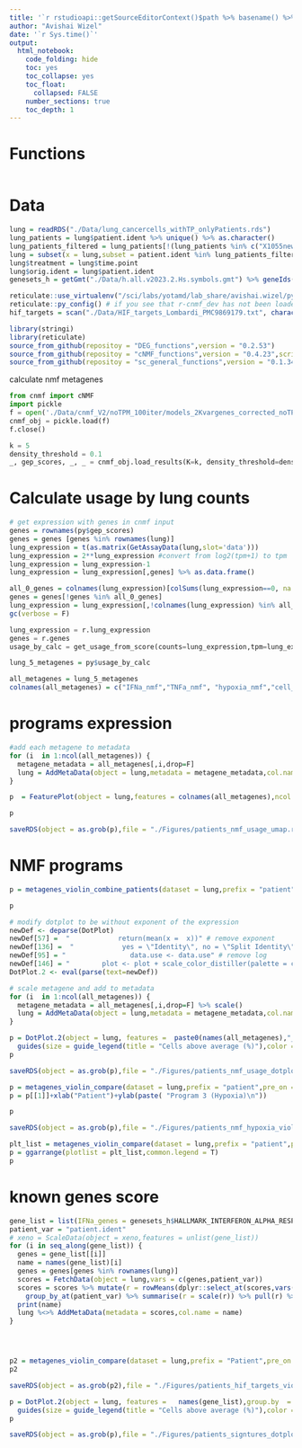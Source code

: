 ```yaml
---
title: '`r rstudioapi::getSourceEditorContext()$path %>% basename() %>% gsub(pattern = "\\.Rmd",replacement = "")`' 
author: "Avishai Wizel"
date: '`r Sys.time()`'
output: 
  html_notebook: 
    code_folding: hide
    toc: yes
    toc_collapse: yes
    toc_float: 
      collapsed: FALSE
    number_sections: true
    toc_depth: 1
---
```




# Functions

```r
```

# Data

```r
lung = readRDS("./Data/lung_cancercells_withTP_onlyPatients.rds")
lung_patients = lung$patient.ident %>% unique() %>% as.character()
lung_patients_filtered = lung_patients[!(lung_patients %in% c("X1055new","X1099"))] # remove patients with less than 100 malignant cells
lung = subset(x = lung,subset = patient.ident %in% lung_patients_filtered)
lung$treatment = lung$time.point
lung$orig.ident = lung$patient.ident
genesets_h = getGmt("./Data/h.all.v2023.2.Hs.symbols.gmt") %>% geneIds()
```

```r
reticulate::use_virtualenv("/sci/labs/yotamd/lab_share/avishai.wizel/python_envs/Virtual_env/cnmf_dev/",required = T)
reticulate::py_config() # if you see that r-cnmf_dev has not been loaded, restart/terminate r and try again. Do not load reticulate before.
hif_targets = scan("./Data/HIF_targets_Lombardi_PMC9869179.txt", character(), quote = "")

```

```r
library(stringi)
library(reticulate)
source_from_github(repositoy = "DEG_functions",version = "0.2.53")
source_from_github(repositoy = "cNMF_functions",version = "0.4.23",script_name = "cnmf_functions_V3.R")
source_from_github(repositoy = "sc_general_functions",version = "0.1.34",script_name = "functions.R")

```

calculate nmf metagenes
```python
from cnmf import cNMF
import pickle
f = open('./Data/cnmf_V2/noTPM_100iter/models_2Kvargenes_corrected_noTPM_cnmf_obj.pckl', 'rb')
cnmf_obj = pickle.load(f)
f.close()
```

```python
k = 5
density_threshold = 0.1 
_, gep_scores, _, _ = cnmf_obj.load_results(K=k, density_threshold=density_threshold)
```


# Calculate usage by lung counts 
```r
# get expression with genes in cnmf input
genes = rownames(py$gep_scores)
genes = genes [genes %in% rownames(lung)]
lung_expression = t(as.matrix(GetAssayData(lung,slot='data'))) 
lung_expression = 2**lung_expression #convert from log2(tpm+1) to tpm
lung_expression = lung_expression-1
lung_expression = lung_expression[,genes] %>% as.data.frame()

all_0_genes = colnames(lung_expression)[colSums(lung_expression==0, na.rm=TRUE)==nrow(lung_expression)] #delete rows that have all 0
genes = genes[!genes %in% all_0_genes]
lung_expression = lung_expression[,!colnames(lung_expression) %in% all_0_genes]
gc(verbose = F)
```

```python
lung_expression = r.lung_expression
genes = r.genes
usage_by_calc = get_usage_from_score(counts=lung_expression,tpm=lung_expression,genes=genes,cnmf_obj=cnmf_obj,k=5,sumTo1=True)

```

```r
lung_5_metagenes = py$usage_by_calc
```

```r
all_metagenes = lung_5_metagenes
colnames(all_metagenes) = c("IFNa_nmf","TNFa_nmf", "hypoxia_nmf","cell_cycle_nmf","EMT_nmf")

```

# programs expression

```r

#add each metagene to metadata
for (i  in 1:ncol(all_metagenes)) {
  metagene_metadata = all_metagenes[,i,drop=F]
  lung = AddMetaData(object = lung,metadata = metagene_metadata,col.name = names(all_metagenes)[i])
}

p  = FeaturePlot(object = lung,features = colnames(all_metagenes),ncol = 3)+DimPlot(object = lung,group.by = "time.point",shuffle = T)

p
```
```r
saveRDS(object = as.grob(p),file = "./Figures/patients_nmf_usage_umap.rds")
```

# NMF programs
```r
p = metagenes_violin_combine_patients(dataset = lung,prefix = "patient",pre_on = c("pre-treatment","on-treatment"),test = "wilcox.test",programs = colnames(all_metagenes), return_list = F)

p
```



```r
# modify dotplot to be without exponent of the expression
newDef <- deparse(DotPlot)
newDef[57] =  "            return(mean(x =  x))" # remove exponent
newDef[136] =  "            yes = \"Identity\", no = \"Split Identity\")) + cowplot::theme_cowplot()" #add package name
newDef[95] = "                data.use <- data.use" # remove log
newDef[146] = "        plot <- plot + scale_color_distiller(palette = cols,  direction = 1)"
DotPlot.2 <- eval(parse(text=newDef))
```

```r
# scale metagene and add to metadata
for (i  in 1:ncol(all_metagenes)) {
  metagene_metadata = all_metagenes[,i,drop=F] %>% scale()
  lung = AddMetaData(object = lung,metadata = metagene_metadata,col.name = paste0(names(all_metagenes)[i],"_scaled"))
}
```


```r

p = DotPlot.2(object = lung, features =  paste0(names(all_metagenes),"_scaled"),group.by  = 'treatment',scale = F)+
  guides(size = guide_legend(title = "Cells above average (%)"),color = guide_colorbar(title = "Average Score"))+ scale_x_discrete(labels= paste0(names(all_metagenes),"\n(",c("IFNa","TNFa-NFKb","HYPOXIA","Cell_Cycle"),")"))
p
```
```r
saveRDS(object = as.grob(p),file = "./Figures/patients_nmf_usage_dotplot.rds")
```

```r
p = metagenes_violin_compare(dataset = lung,prefix = "patient",pre_on = c("pre-treatment","on-treatment"),test = "wilcox.test",programs = colnames(all_metagenes)[3], return_list = T)
p = p[[1]]+xlab("Patient")+ylab(paste( "Program 3 (Hypoxia)\n"))

p
```

```r
saveRDS(object = as.grob(p),file = "./Figures/patients_nmf_hypoxia_violin.rds")
```


```r
plt_list = metagenes_violin_compare(dataset = lung,prefix = "patient",pre_on = c("pre-treatment","on-treatment"),test = "wilcox.test",programs = colnames(all_metagenes)[c(1,2,4,5)], return_list = T)
p = ggarrange(plotlist = plt_list,common.legend = T)
p
```



# known genes score
```r

gene_list = list(IFNa_genes = genesets_h$HALLMARK_INTERFERON_ALPHA_RESPONSE, TNFa_genes = genesets_h$HALLMARK_TNFA_SIGNALING_VIA_NFKB, hif_targets = hif_targets,E2F_genes = genesets_h$HALLMARK_E2F_TARGETS)
patient_var = "patient.ident"
# xeno = ScaleData(object = xeno,features = unlist(gene_list))
for (i in seq_along(gene_list)) {
  genes = gene_list[[i]]
  name = names(gene_list)[i]
  genes = genes[genes %in% rownames(lung)]
  scores = FetchData(object = lung,vars = c(genes,patient_var))
  scores = scores %>% mutate(r = rowMeans(dplyr::select_at(scores,vars(-contains(patient_var))))) %>% # z score every patient separately 
    group_by_at(patient_var) %>% summarise(r = scale(r)) %>% pull(r) %>% as.data.frame() 
  print(name)
  lung %<>% AddMetaData(metadata = scores,col.name = name)
}





```



```r
p2 = metagenes_violin_compare(dataset = lung,prefix = "Patient",pre_on = c("pre-treatment","on-treatment"),test = "wilcox.test",programs = "hif_targets", return_list = T)[[1]]
p2
```

```r
saveRDS(object = as.grob(p2),file = "./Figures/patients_hif_targets_violin.rds")
```


```r

p = DotPlot.2(object = lung, features =   names(gene_list),group.by  = 'treatment',scale = F)+
  guides(size = guide_legend(title = "Cells above average (%)"),color = guide_colorbar(title = "Average Score"))
p
```
```r
saveRDS(object = as.grob(p),file = "./Figures/patients_signtures_dotplot.rds")
```
